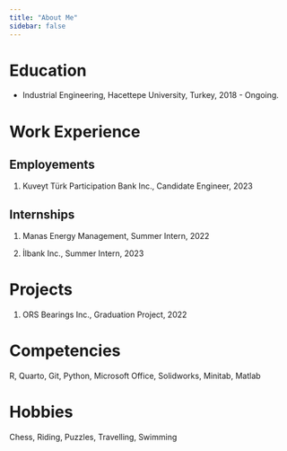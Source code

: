 ```yaml
---
title: "About Me"
sidebar: false 
---
```


# Education

-   Industrial Engineering, Hacettepe University, Turkey, 2018 - Ongoing.

# Work Experience

## Employements

1.  Kuveyt Türk Participation Bank Inc., Candidate Engineer, 2023


## Internships

1.  Manas Energy Management, Summer Intern, 2022

2.  İlbank Inc., Summer Intern, 2023

# Projects

1.  ORS Bearings Inc., Graduation Project, 2022

# Competencies

R, Quarto, Git, Python, Microsoft Office, Solidworks, Minitab, Matlab

# Hobbies

Chess, Riding, Puzzles, Travelling, Swimming
